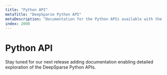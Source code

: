 ```yaml
---
title: "Python API"
metaTitle: "DeepSparse Python API"
metaDescription: "Documentation for the Python APIs available with the DeepSparse engine enabling GPU-class performance on CPUs"
index: 2000
---
```


# Python API

Stay tuned for our next release adding documentation enabling detailed exploration of the DeepSparse Python APIs.
